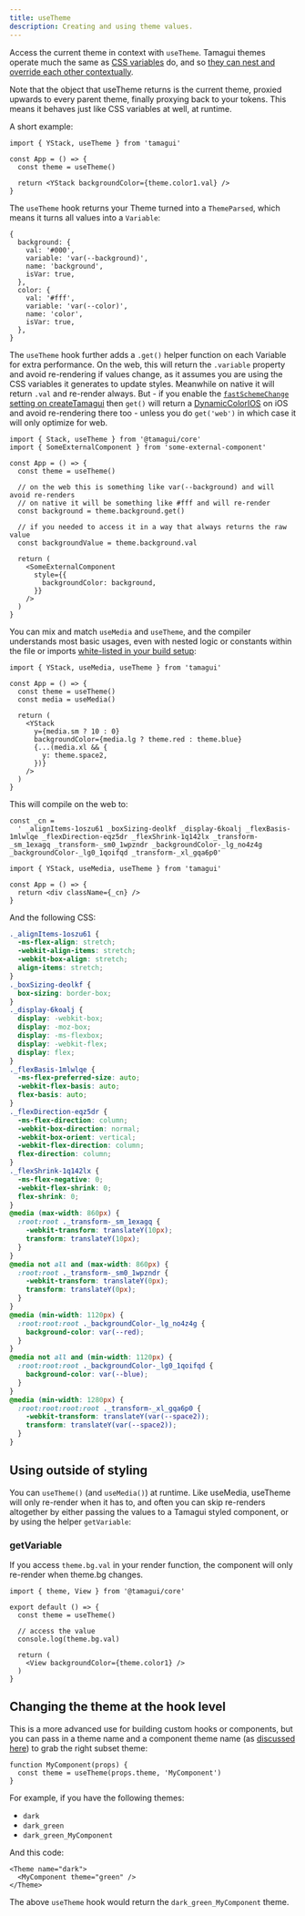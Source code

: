 ```yaml
---
title: useTheme
description: Creating and using theme values.
---
```


Access the current theme in context with `useTheme`. Tamagui themes operate much
the same as
[CSS variables](https://developer.mozilla.org/en-US/docs/Web/CSS/Using_CSS_custom_properties)
do, and so
[they can nest and override each other contextually](/docs/intro/themes).

Note that the object that useTheme returns is the current theme, proxied upwards
to every parent theme, finally proxying back to your tokens. This means it
behaves just like CSS variables at well, at runtime.

A short example:

```tsx
import { YStack, useTheme } from 'tamagui'

const App = () => {
  const theme = useTheme()

  return <YStack backgroundColor={theme.color1.val} />
}
```

The `useTheme` hook returns your Theme turned into a `ThemeParsed`, which means
it turns all values into a `Variable`:

```tsx
{
  background: {
    val: '#000',
    variable: 'var(--background)',
    name: 'background',
    isVar: true,
  },
  color: {
    val: '#fff',
    variable: 'var(--color)',
    name: 'color',
    isVar: true,
  },
}
```

The `useTheme` hook further adds a `.get()` helper function on each Variable for
extra performance. On the web, this will return the `.variable` property and
avoid re-rendering if values change, as it assumes you are using the CSS
variables it generates to update styles. Meanwhile on native it will return
`.val` and re-render always. But - if you enable the
[`fastSchemeChange` setting on createTamagui](/docs/core/configuration#settings)
then `get()` will return a
[DynamicColorIOS](https://reactnative.dev/docs/dynamiccolorios) on iOS and avoid
re-rendering there too - unless you do `get('web')` in which case it will only
optimize for web.

```tsx
import { Stack, useTheme } from '@tamagui/core'
import { SomeExternalComponent } from 'some-external-component'

const App = () => {
  const theme = useTheme()

  // on the web this is something like var(--background) and will avoid re-renders
  // on native it will be something like #fff and will re-render
  const background = theme.background.get()

  // if you needed to access it in a way that always returns the raw value
  const backgroundValue = theme.background.val

  return (
    <SomeExternalComponent
      style={{
        backgroundColor: background,
      }}
    />
  )
}
```

You can mix and match `useMedia` and `useTheme`, and the compiler understands
most basic usages, even with nested logic or constants within the file or
imports [white-listed in your build setup](/docs/compiler/install):

```tsx
import { YStack, useMedia, useTheme } from 'tamagui'

const App = () => {
  const theme = useTheme()
  const media = useMedia()

  return (
    <YStack
      y={media.sm ? 10 : 0}
      backgroundColor={media.lg ? theme.red : theme.blue}
      {...(media.xl && {
        y: theme.space2,
      })}
    />
  )
}
```

This will compile on the web to:

```tsx
const _cn =
  ' _alignItems-1oszu61 _boxSizing-deolkf _display-6koalj _flexBasis-1mlwlqe _flexDirection-eqz5dr _flexShrink-1q142lx _transform-_sm_1exagq _transform-_sm0_1wpzndr _backgroundColor-_lg_no4z4g _backgroundColor-_lg0_1qoifqd _transform-_xl_gqa6p0'

import { YStack, useMedia, useTheme } from 'tamagui'

const App = () => {
  return <div className={_cn} />
}
```

And the following CSS:

```css
._alignItems-1oszu61 {
  -ms-flex-align: stretch;
  -webkit-align-items: stretch;
  -webkit-box-align: stretch;
  align-items: stretch;
}
._boxSizing-deolkf {
  box-sizing: border-box;
}
._display-6koalj {
  display: -webkit-box;
  display: -moz-box;
  display: -ms-flexbox;
  display: -webkit-flex;
  display: flex;
}
._flexBasis-1mlwlqe {
  -ms-flex-preferred-size: auto;
  -webkit-flex-basis: auto;
  flex-basis: auto;
}
._flexDirection-eqz5dr {
  -ms-flex-direction: column;
  -webkit-box-direction: normal;
  -webkit-box-orient: vertical;
  -webkit-flex-direction: column;
  flex-direction: column;
}
._flexShrink-1q142lx {
  -ms-flex-negative: 0;
  -webkit-flex-shrink: 0;
  flex-shrink: 0;
}
@media (max-width: 860px) {
  :root:root ._transform-_sm_1exagq {
    -webkit-transform: translateY(10px);
    transform: translateY(10px);
  }
}
@media not all and (max-width: 860px) {
  :root:root ._transform-_sm0_1wpzndr {
    -webkit-transform: translateY(0px);
    transform: translateY(0px);
  }
}
@media (min-width: 1120px) {
  :root:root:root ._backgroundColor-_lg_no4z4g {
    background-color: var(--red);
  }
}
@media not all and (min-width: 1120px) {
  :root:root:root ._backgroundColor-_lg0_1qoifqd {
    background-color: var(--blue);
  }
}
@media (min-width: 1280px) {
  :root:root:root:root ._transform-_xl_gqa6p0 {
    -webkit-transform: translateY(var(--space2));
    transform: translateY(var(--space2));
  }
}
```

## Using outside of styling

You can `useTheme()` (and `useMedia()`) at runtime. Like useMedia, useTheme will
only re-render when it has to, and often you can skip re-renders altogether by
either passing the values to a Tamagui styled component, or by using the helper
`getVariable`:

### getVariable

If you access `theme.bg.val` in your render function, the component will only
re-render when theme.bg changes.

```tsx
import { theme, View } from '@tamagui/core'

export default () => {
  const theme = useTheme()

  // access the value
  console.log(theme.bg.val)

  return (
    <View backgroundColor={theme.color1} />
  )
}
```

## Changing the theme at the hook level

This is a more advanced use for building custom hooks or components, but you can
pass in a theme name and a component theme name (as
[discussed here](/docs/intro/themes#component-subset-themes)) to grab the right
subset theme:

```tsx
function MyComponent(props) {
  const theme = useTheme(props.theme, 'MyComponent')
}
```

For example, if you have the following themes:

- `dark`
- `dark_green`
- `dark_green_MyComponent`

And this code:

```tsx
<Theme name="dark">
  <MyComponent theme="green" />
</Theme>
```

The above `useTheme` hook would return the `dark_green_MyComponent` theme.
